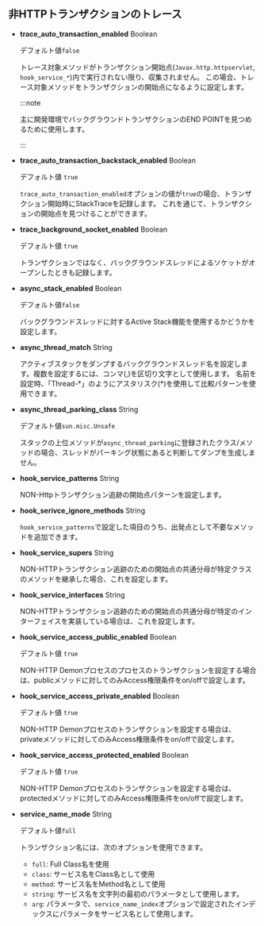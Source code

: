 ## 非HTTPトランザクションのトレース

-   **trace_auto_transaction_enabled** <span class='type'>Boolean</span>

    デフォルト値`false`

    トレース対象メソッドがトランザクション開始点(`Javax.http.httpservlet`, `hook_service_*`)内で実行されない限り、収集されません。 この場合、トレース対象メソッドをトランザクションの開始点になるように設定します。

    :::note

    主に開発環境でバックグラウンドトランザクションのEND POINTを見つめるために使用します。

    :::

-   **trace_auto_transaction_backstack_enabled** <span class='type'>Boolean</span>

    デフォルト値 `true`

    `trace_auto_transaction_enabled`オプションの値が`true`の場合、トランザクション開始時にStackTraceを記録します。 これを通じて、トランザクションの開始点を見つけることができます。

-   **trace_background_socket_enabled** <span class='type'>Boolean</span>

    デフォルト値 `true`

    トランザクションではなく、バックグラウンドスレッドによるソケットがオープンしたときも記録します。

-   **async_stack_enabled** <span class='type'>Boolean</span>

    デフォルト値`false`

    バックグラウンドスレッドに対するActive Stack機能を使用するかどうかを設定します。

-   **async_thread_match** <span class='type'>String</span>

    アクティブスタックをダンプするバックグラウンドスレッド名を設定します。複数を設定するには、コンマ(,)を区切り文字として使用します。 名前を設定時、「Thread-\*」のようにアスタリスク(\*)を使用して比較パターンを使用できます。

-   **async_thread_parking_class** <span class='type'>String</span>

    デフォルト値`sun.misc.Unsafe`

    スタックの上位メソッドが`async_thread_parking`に登録されたクラス/メソッドの場合、スレッドがパーキング状態にあると判断してダンプを生成しません。

-   **hook_service_patterns** <span class='type'>String</span>

    NON-Httpトランザクション追跡の開始点パターンを設定します。

-   **hook_serivce_ignore_methods** <span class='type'>String</span>

    `hook_service_patterns`で設定した項目のうち、出発点として不要なメソッドを追加できます。

-   **hook_service_supers** <span class='type'>String</span>

    NON-HTTPトランザクション追跡のための開始点の共通分母が特定クラスのメソッドを継承した場合、これを設定します。

-   **hook_service_interfaces** <span class='type'>String</span>

    NON-HTTPトランザクション追跡のための開始点の共通分母が特定のインターフェイスを実装している場合は、これを設定します。

-   **hook_service_access_public_enabled** <span class='type'>Boolean</span>

    デフォルト値 `true`

    NON-HTTP Demonプロセスのプロセスのトランザクションを設定する場合は、publicメソッドに対してのみAccess権限条件をon/offで設定します。

-   **hook_service_access_private_enabled** <span class='type'>Boolean</span>

    デフォルト値 `true`

    NON-HTTP Demonプロセスのトランザクションを設定する場合は、privateメソッドに対してのみAccess権限条件をon/offで設定します。

-   **hook_service_access_protected_enabled** <span class='type'>Boolean</span>

    デフォルト値 `true`

    NON-HTTP Demonプロセスのトランザクションを設定する場合は、protectedメソッドに対してのみAccess権限条件をon/offで設定します。

-   **service_name_mode** <span class='type'>String</span>

    デフォルト値`full`

    トランザクション名には、次のオプションを使用できます。

    -   `full`: Full Class名を使用
    -   `class`: サービス名をClass名として使用
    -   `method`: サービス名をMethod名として使用
    -   `string`: サービス名を文字列の最初のパラメータとして使用します。
    -   `arg`: パラメータで、`service_name_index`オプションで設定されたインデックスにパラメータをサービス名として使用します。
